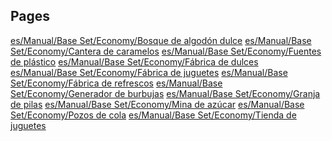 
== Pages ==
[[es/Manual/Base Set/Economy/Bosque de algodón dulce]]
[[es/Manual/Base Set/Economy/Cantera de caramelos]]
[[es/Manual/Base Set/Economy/Fuentes de plástico]]
[[es/Manual/Base Set/Economy/Fábrica de dulces]]
[[es/Manual/Base Set/Economy/Fábrica de juguetes]]
[[es/Manual/Base Set/Economy/Fábrica de refrescos]]
[[es/Manual/Base Set/Economy/Generador de burbujas]]
[[es/Manual/Base Set/Economy/Granja de pilas]]
[[es/Manual/Base Set/Economy/Mina de azúcar]]
[[es/Manual/Base Set/Economy/Pozos de cola]]
[[es/Manual/Base Set/Economy/Tienda de juguetes]]
